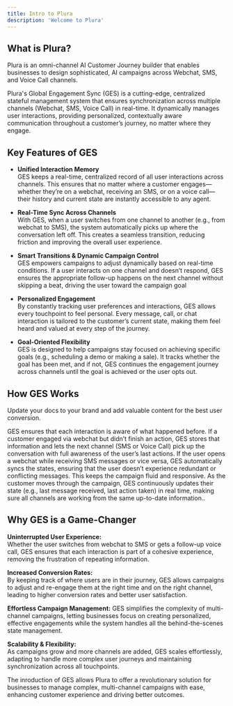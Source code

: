 ```yaml
---
title: Intro to Plura
description: 'Welcome to Plura'
---
```


## **What is Plura?**

Plura is an omni-channel AI Customer Journey builder that enables businesses to design sophisticated, AI campaigns across Webchat, SMS, and Voice Call channels.

Plura's Global Engagement Sync (GES) is a cutting-edge, centralized stateful management system that ensures synchronization across multiple channels (Webchat, SMS, Voice Call) in real-time. It dynamically manages user interactions, providing personalized, contextually aware communication throughout a customer’s journey, no matter where they engage.

## **Key Features of GES**

- **Unified Interaction Memory**<br/>
GES keeps a real-time, centralized record of all user interactions across channels. This ensures that no matter where a customer engages—whether they’re on a webchat, receiving an SMS, or on a voice call—their history and current state are instantly accessible to any agent.

- **Real-Time Sync Across Channels**<br/>
With GES, when a user switches from one channel to another (e.g., from webchat to SMS), the system automatically picks up where the conversation left off. This creates a seamless transition, reducing friction and improving the overall user experience.

- **Smart Transitions & Dynamic Campaign Control**<br/>
GES empowers campaigns to adjust dynamically based on real-time conditions. If a user interacts on one channel and doesn’t respond, GES ensures the appropriate follow-up happens on the next channel without skipping a beat, driving the user toward the campaign goal

- **Personalized Engagement**<br/>
By constantly tracking user preferences and interactions, GES allows every touchpoint to feel personal. Every message, call, or chat interaction is tailored to the customer’s current state, making them feel heard and valued at every step of the journey.

- **Goal-Oriented Flexibility**<br/>
GES is designed to help campaigns stay focused on achieving specific goals (e.g., scheduling a demo or making a sale). It tracks whether the goal has been met, and if not, GES continues the engagement journey across channels until the goal is achieved or the user opts out.

## **How GES Works**

Update your docs to your brand and add valuable content for the best user conversion.

<Steps>
  <Step title="Contexual Continuity">
GES ensures that each interaction is aware of what happened before. If a customer engaged via webchat but didn’t finish an action, GES stores that information and lets the next channel (SMS or Voice Call) pick up the conversation with full awareness of the user’s last actions.
  </Step>
  <Step title="Cross-Channel Syncing">
If the user opens a webchat while receiving SMS messages or vice versa, GES automatically syncs the states, ensuring that the user doesn’t experience redundant or conflicting messages. This keeps the campaign fluid and responsive.  
  </Step>
  <Step title="Dynamic Updates">
As the customer moves through the campaign, GES continuously updates their state (e.g., last message received, last action taken) in real time, making sure all channels are working from the same up-to-date information..
  </Step>
</Steps>

## **Why GES is a Game-Changer**

**Uninterrupted User Experience:**<br/>
Whether the user switches from webchat to SMS or gets a follow-up voice call, GES ensures that each interaction is part of a cohesive experience, removing the frustration of repeating information.

**Increased Conversion Rates:**<br/>
By keeping track of where users are in their journey, GES allows campaigns to adjust and re-engage them at the right time and on the right channel, leading to higher conversion rates and better user satisfaction.

**Effortless Campaign Management:**
GES simplifies the complexity of multi-channel campaigns, letting businesses focus on creating personalized, effective engagements while the system handles all the behind-the-scenes state management.

**Scalability & Flexibility:**<br/>
As campaigns grow and more channels are added, GES scales effortlessly, adapting to handle more complex user journeys and maintaining synchronization across all touchpoints.

The inroduction of GES allows Plura to offer a revolutionary solution for businesses to manage complex, multi-channel campaigns with ease, enhancing customer experience and driving better outcomes.